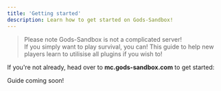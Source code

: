 ```yaml
---
title: 'Getting started'
description: Learn how to get started on Gods-Sandbox!
---
```


> Please note Gods-Sandbox is not a complicated server! <br />
> If you simply want to play survival, you can! This guide to help new players learn to utilisise all plugins if you wish to!

If you're not already, head over to **mc.gods-sandbox.com** to get started:

Guide coming soon!
